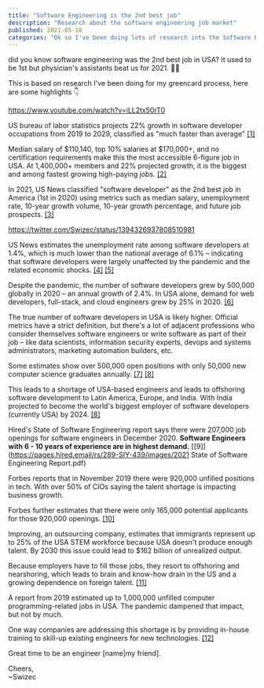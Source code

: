 ```yaml
---
title: "Software Engineering is the 2nd best job"
description: "Research about the software engineering job market"
published: 2021-05-18
categories: "Ok so I've been doing lots of research into the Software Engineer job market – Some highlights 👇"
---
```


did you know software engineering was the 2nd best job in USA? It used to be 1st but physician's assistants beat us for 2021. 🤷‍♀️

This is based on research I've been doing for my greencard process, here are some highlights 👇

https://www.youtube.com/watch?v=iLL2tx50rT0

US bureau of labor statistics projects 22% growth in software developer occupations from 2019 to 2029, classified as "much faster than average" [[1]](https://www.bls.gov/ooh/computer-and-information-technology/software-developers.htm)

Median salary of $110,140, top 10% salaries at $170,000+, and no certification requirements make this the most accessible 6-figure job in USA. At 1,400,000+ members and 22% projected growth, it is the biggest and among fastest growing high-paying jobs. [[2]](https://www.usatoday.com/story/money/2020/11/18/highest-paying-jobs-with-six-figure-salaries/43147005/)

In 2021, US News classified "software developer" as the 2nd best job in America (1st in 2020) using metrics such as median salary, unemployment rate, 10-year growth volume, 10-year growth percentage, and future job prospects. [[3]](https://money.usnews.com/careers/best-jobs/rankings/the-100-best-jobs)

https://twitter.com/Swizec/status/1394326937808510981

US News estimates the unemployment rate among software developers at 1.4%, which is much lower than the national average of 6.1% – indicating that software developers were largely unaffected by the pandemic and the related economic shocks. [[4]](https://money.usnews.com/careers/best-jobs/software-developer) [[5]](https://www.bls.gov/news.release/pdf/empsit.pdf)

Despite the pandemic, the number of software developers grew by 500,000 globally in 2020 – an annual growth of 2.4%. In USA alone, demand for web developers, full-stack, and cloud engineers grew by 25% in 2020. [[6]](https://www.infoworld.com/article/3604054/software-developer-jobs-outlook-for-2021.html)

The true number of software developers in USA is likely higher. Official metrics have a strict definition, but there's a lot of adjacent professions who consider themselves software engineers or write software as part of their job – like data scientists, information security experts, devops and systems administrators, marketing automation builders, etc.

Some estimates show over 500,000 open positions with only 50,000 new computer science graduates annually. [[7]](https://goremotely.net/blog/how-many-software-engineers-are-there/) [[8]](https://datausa.io/profile/cip/computer-science-110701)

This leads to a shortage of USA-based engineers and leads to offshoring software development to Latin America, Europe, and India. With India projected to become the world's biggest employer of software developers (currently USA) by 2024. [[8]](https://www.financialexpress.com/industry/technology/india-to-have-worlds-largest-app-developers-base-by-2024/1704821/)

Hired's State of Software Engineering report says there were 207,000 job openings for software engineers in December 2020. **Software Engineers with 6 - 10 years of experience are in highest demand.** [[9]](https://pages.hired.email/rs/289-SIY-439/images/2021 State of Software Engineering Report.pdf)

Forbes reports that in November 2019 there were 920,000 unfilled positions in tech. With over 50% of CIOs saying the talent shortage is impacting business growth.

Forbes further estimates that there were only 165,000 potential applicants for those 920,000 openings. [[10]](https://www.forbes.com/sites/forbestechcouncil/2021/04/13/analyzing-the-software-engineer-shortage/?sh=78c9b0b9321c)

Improving, an outsourcing company, estimates that immigrants represent up to 25% of the USA STEM workforce because USA doesn't produce enough talent. By 2030 this issue could lead to $162 billion of unrealized output.

Because employers have to fill those jobs, they resort to offshoring and nearshoring, which leads to brain and know-how drain in the US and a growing dependence on foreign talent. [[11]](https://www.itexico.com/blog/how-to-handle-the-crisis-of-software-developer-shortage-in-the-u.s)

A report from 2019 estimated up to 1,000,000 unfilled computer programming-related jobs in USA. The pandemic dampened that impact, but not by much.

One way companies are addressing this shortage is by providing in-house training to skill-up existing engineers for new technologies. [[12]](https://fullscale.io/blog/talent-shortage-software-developers/)

Great time to be an engineer [name|my friend].

Cheers,<br/>
~Swizec
